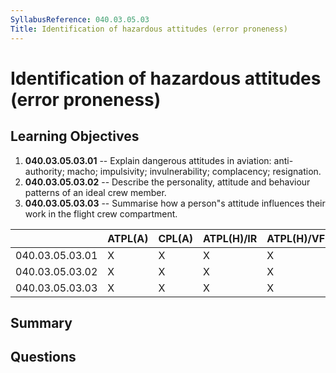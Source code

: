 ```yaml
---
SyllabusReference: 040.03.05.03
Title: Identification of hazardous attitudes (error proneness)
---
```


# Identification of hazardous attitudes (error proneness)

## Learning Objectives

1.  **040.03.05.03.01** -- Explain dangerous attitudes in aviation:
    anti-authority; macho; impulsivity; invulnerability; complacency;
    resignation.
2.  **040.03.05.03.02** -- Describe the personality, attitude and behaviour
    patterns of an ideal crew member.
3.  **040.03.05.03.03** -- Summarise how a person"s attitude influences their
    work in the flight crew compartment.

|                 | ATPL(A) | CPL(A) | ATPL(H)/IR | ATPL(H)/VFR | CPL(H) | IR | CBIR(A) |
| --------------- | ------- | ------ | ---------- | ----------- | ------ | -- | ------- |
| 040.03.05.03.01 | X       | X      | X          | X           | X      |    |         |
| 040.03.05.03.02 | X       | X      | X          | X           | X      |    |         |
| 040.03.05.03.03 | X       | X      | X          | X           | X      |    |         |

## Summary

## Questions
